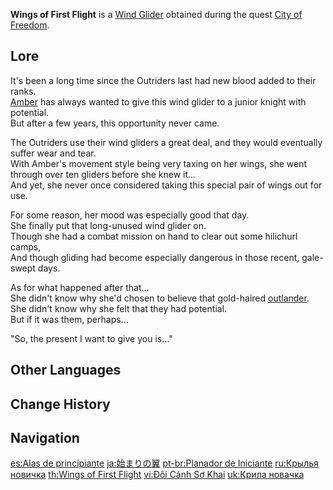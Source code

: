{{Item Infobox
|id           = 140001
|image        = <gallery>
Item Wings of First Flight.png|Icon
Wind Glider Wings of First Flight.png|Full
</gallery>
|type         = Wind Gliders
|quality      = 4
|description  = A stylized wind glider that bears the passionate longing of an Outrider.
|source1      = Default glider given to the player by [[Amber]].
}}
'''Wings of First Flight''' is a [[Wind Glider]] obtained during the quest [[City of Freedom]].

==Lore==
It's been a long time since the Outriders last had new blood added to their ranks.<br />
[[Amber]] has always wanted to give this wind glider to a junior knight with potential.<br />
But after a few years, this opportunity never came.

The Outriders use their wind gliders a great deal, and they would eventually suffer wear and tear.<br />
With Amber's movement style being very taxing on her wings, she went through over ten gliders before she knew it...<br />
And yet, she never once considered taking this special pair of wings out for use.

For some reason, her mood was especially good that day.<br />
She finally put that long-unused wind glider on.<br />
Though she had a combat mission on hand to clear out some hilichurl camps,<br />
And though gliding had become especially dangerous in those recent, gale-swept days.

As for what happened after that...<br />
She didn't know why she'd chosen to believe that gold-haired [[Traveler|outlander]].<br />
She didn't know why she felt that they had potential.<br />
But if it was them, perhaps...

"So, the present I want to give you is..."

==Other Languages==
{{Other Languages
|en      = Wings of First Flight
|zhs     = 初始之翼
|zhs_rm  = Chūshǐ zhī Yì
|zht     = 初始之翼
|zht_rm  = Chūshǐ zhī Yì
|zh_tl   = Wings of the Beginning
|ja      = 始まりの翼
|ja_rm   = Hajimari no Tsubasa
|ja_tl   = Wings of the Beginning
|ko      = 최초의 날개
|ko_rm   = Choecho-ui Nalgae
|ko_tl   = Wings of The First
|es      = Alas de principiante
|es_tl   = Beginner's Wings
|fr      = Planeur du débutant
|fr_tl   = Beginner's Glider
|ru      = Крылья новичка
|ru_tl   = Wings of the Beginner
|th      = Wings of First Flight
|vi      = Đôi Cánh Sơ Khai
|vi_tl   = Primitive Wings
|de      = Anfängerschwingen
|de_tl   = Beginner's Pinions
|id      = Wings of First Flight
|pt      = Planador de Iniciante
|pt_tl   = Beginner's Glider
|tr      = İlk Uçuş Kanatları
|tr_tl   = 
|it      = Ali del principiante
|it_tl   = Wings of the Beginner
}}

==Change History==
{{Change History|1.0}}

==Navigation==
{{Dressing Room Navbox|type=glider}}

[[es:Alas de principiante]]
[[ja:始まりの翼]]
[[pt-br:Planador de Iniciante]]
[[ru:Крылья новичка]]
[[th:Wings of First Flight]]
[[vi:Đôi Cánh Sơ Khai]]
[[uk:Крила новачка]]